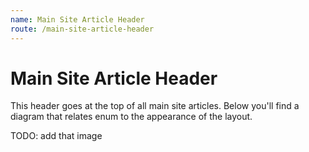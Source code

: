 ```yaml
---
name: Main Site Article Header
route: /main-site-article-header
---
```



# Main Site Article Header

This header goes at the top of all main site articles. Below you'll find a diagram that relates enum to the appearance of the layout.

TODO: add that image

<PropsTable of={MainSiteArticleHeader} />

<Playground>
    <MainSiteArticleHeader
        headlineText='Gene Block gets a raise, angering hundreds of students'
        articleCategory='Main site development'
        bylineInfo={[
            {
                authorName: 'Joe Bruin',
                authorProfileLink: 'https://google.com',
                authorPhotoURL: 'http://s3.amazonaws.com/37assets/svn/765-default-avatar.png'
            },
        ]}
     />
</Playground>
